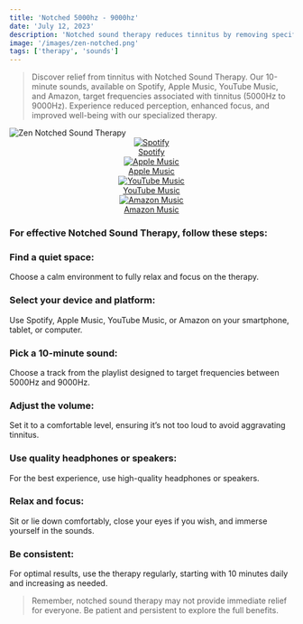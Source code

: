 ```yaml
---
title: 'Notched 5000hz - 9000hz'
date: 'July 12, 2023'
description: 'Notched sound therapy reduces tinnitus by removing specific frequencies.'
image: '/images/zen-notched.png'
tags: ['therapy', 'sounds']
---
```


<Blockquote>
  Discover relief from tinnitus with Notched Sound Therapy. Our 10-minute
  sounds, available on Spotify, Apple Music, YouTube Music, and Amazon, target
  frequencies associated with tinnitus (5000Hz to 9000Hz). Experience reduced
  perception, enhanced focus, and improved well-being with our specialized
  therapy.
</Blockquote>

<Image src="/images/zen-notched.png" alt="Zen Notched Sound Therapy" />

<div align="center" style={{ backgroundColor: 'rgba(23, 23, 23, 0.4)', borderRadius: '20px', padding: '20px', marginTop: '20px' }}>

<div
  style={{
    display: 'flex',
    justifyContent: 'center',
    flexWrap: 'wrap',
    gap: '20px',
  }}
>
  <a
    href="https://open.spotify.com/album/7vpL9EGwZ4D9tqcO49yesG"
    style={{ textAlign: 'center', textDecoration: 'none', color: 'inherit', flex: '1 1 100px', maxWidth: '150px' }}
  >
    <img
      src="/images/streaming-icons/spotify.png"
      alt="Spotify"
      style={{ width: '60px', height: '60px' }}
    />
    <div>Spotify</div>
  </a>
  <a
    href="https://music.apple.com/us/album/beyond-the-buzz/1697038665"
    style={{ textAlign: 'center', textDecoration: 'none', color: 'inherit', flex: '1 1 100px', maxWidth: '150px' }}
  >
    <img
      src="/images/streaming-icons/apple-music.png"
      alt="Apple Music"
      style={{ width: '60px', height: '60px' }}
    />
    <div>Apple Music</div>
  </a>
  <a
    href="https://music.youtube.com/playlist?list=OLAK5uy_ktmkHv-uExGFdKmMDk4AYm3T3tHFqU2r0"
    style={{ textAlign: 'center', textDecoration: 'none', color: 'inherit', flex: '1 1 100px', maxWidth: '150px' }}
  >
    <img
      src="/images/streaming-icons/youtube.png"
      alt="YouTube Music"
      style={{ width: '60px', height: '60px' }}
    />
    <div>YouTube Music</div>
  </a>
  <a
    href="https://music.amazon.com/albums/B0CBNJQCGV?marketplaceId=A1PA6795UKMFR9&musicTerritory=DE&ref=dm_sh_1Vm2gfk8sbyexOezmEreTpnpJ"
    style={{ textAlign: 'center', textDecoration: 'none', color: 'inherit', flex: '1 1 100px', maxWidth: '150px' }}
  >
    <img
      src="/images/streaming-icons/amazon.png"
      alt="Amazon Music"
      style={{ width: '60px', height: '60px' }}
    />
    <div>Amazon Music</div>
  </a>
</div>
</div>

### For effective Notched Sound Therapy, follow these steps:

### <Highlighter>Find a quiet space:</Highlighter>

Choose a calm environment to fully relax and focus on the therapy.

### <Highlighter>Select your device and platform:</Highlighter>

Use Spotify, Apple Music, YouTube Music, or Amazon on your smartphone, tablet, or computer.

### <Highlighter>Pick a 10-minute sound:</Highlighter>

Choose a track from the playlist designed to target frequencies between 5000Hz and 9000Hz.

<AdComponent />

### <Highlighter>Adjust the volume:</Highlighter>

Set it to a comfortable level, ensuring it’s not too loud to avoid aggravating tinnitus.

### <Highlighter>Use quality headphones or speakers:</Highlighter>

For the best experience, use high-quality headphones or speakers.

### <Highlighter>Relax and focus:</Highlighter>

Sit or lie down comfortably, close your eyes if you wish, and immerse yourself in the sounds.

### <Highlighter>Be consistent:</Highlighter>

For optimal results, use the therapy regularly, starting with 10 minutes daily and increasing as needed.

<AdComponent />

<Blockquote>
  Remember, notched sound therapy may not provide immediate relief for everyone.
  Be patient and persistent to explore the full benefits.
</Blockquote>

